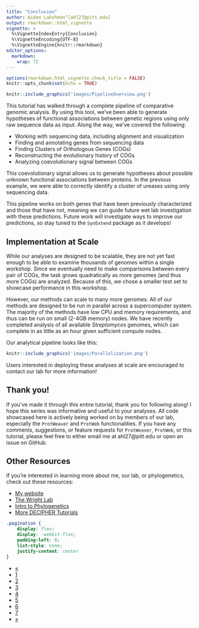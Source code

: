 ```yaml
---
title: "Conclusion"
author: Aidan Lakshman^[ahl27@pitt.edu]
output: rmarkdown::html_vignette
vignette: >
  %\VignetteIndexEntry{Conclusion}
  %\VignetteEncoding{UTF-8}
  %\VignetteEngine{knitr::rmarkdown}
editor_options: 
  markdown: 
    wrap: 72
---
```



```r
options(rmarkdown.html_vignette.check_title = FALSE)
knitr::opts_chunk$set(echo = TRUE)
```

```r
knitr::include_graphics('images/PipelineOverview.png')
```

This tutorial has walked through a complete pipeline of comparative genomic
analysis. By using this tool, we've been able to generate hypotheses of 
functional associations between genetic regions using only raw sequence data
as input. Along the way, we've covered the following:

- Working with sequencing data, including alignment and visualization
- Finding and annotating genes from sequencing data
- Finding Clusters of Orthologous Genes (COGs)
- Reconstructing the evolutionary history of COGs
- Analyzing coevolutionary signal between COGs

This coevolutionary signal allows us to generate hypotheses about possible unknown
functional associations between proteins. In the previous example, we were able
to correctly identify a cluster of ureases using only sequencing data.

This pipeline works on both genes that have been previously characterized and those that have not, meaning we can guide future wet lab investigation with these predictions. Future work will investigate ways to improve our predictions, so stay tuned to the `SynExtend` package as it develops!

## Implementation at Scale

While our analyses are designed to be scalable, they are not yet fast enough
to be able to examine thousands of genomes within a single workshop. Since we
eventually need to make comparisons between every pair of COGs, the task grows
quadratically as more genomes (and thus more COGs) are analyzed. Because of this,
we chose a smaller test set to showcase performance in this workshop.

However, our methods can scale to many more genomes. All of our methods are designed
to be run in parallel across a supercomputer system. The majority of the methods
have low CPU and memory requirements, and thus can be run on small (2-4GB memory)
nodes. We have recently completed analysis of all available *Streptomyces* genomes,
which can complete in as little as an hour given sufficient compute nodes.

Our analytical pipeline looks like this:

```r
knitr::include_graphics('images/Parallelization.png')
```

Users interested in deploying these analyses at scale are encouraged to contact
our lab for more information! 

## Thank you!

If you've made it through this entire tutorial, thank you for following along!
I hope this series was informative and useful to your analyses. All code showcased
here is actively being worked on by members of our lab, especially the `ProtWeaver`
and `ProtWeb` functionalities. If you have any comments, suggestions, or feature requests
for `ProtWeaver`, `ProtWeb`, or this tutorial, please feel free to either email me at 
ahl27@pitt.edu or open an issue on GitHub.

## Other Resources

If you're interested in learning more about me, our lab, or phylogenetics, check
out these resources:

- [My website](https://ahl27.com)
- [The Wright Lab](https://wrightlabscience.com)
- [Intro to Phylogenetics](https://www.ahl27.com/IntroPhylogenetics/)
- [More DECIPHER Tutorials](http://www2.decipher.codes/)


```css
.pagination {
    display: flex;
    display: -webkit-flex;
    padding-left: 0;
    list-style: none;
    justify-content: center
}
```

<div class="center">
  <ul class="pagination pagination-lg">
    <li class="page-item">
      <a class="page-link" href="https://www.ahl27.com/CompGenomicsBioc2022/articles/CoevolutionNetworks.html">&laquo;</a>
    </li>
    <li class="page-item">
      <a class="page-link" href="https://www.ahl27.com/CompGenomicsBioc2022/articles/Setup.html">1</a>
    </li>
    <li class="page-item">
      <a class="page-link" href="https://www.ahl27.com/CompGenomicsBioc2022/articles/LoadingGenomeData.html">2</a>
    </li>
    <li class="page-item">
      <a class="page-link" href="https://www.ahl27.com/CompGenomicsBioc2022/articles/GeneCallingAnnotation.html">3</a>
    </li>
    <li class="page-item">
      <a class="page-link" href="https://www.ahl27.com/CompGenomicsBioc2022/articles/FindingCOGs.html">4</a>
    </li>
    <li class="page-item">
      <a class="page-link" href="https://www.ahl27.com/CompGenomicsBioc2022/articles/ConstructingPhylogenies.html">5</a>
    </li>
    <li class="page-item">
      <a class="page-link" href="https://www.ahl27.com/CompGenomicsBioc2022/articles/CoevolutionNetworks.html">6</a>
    </li>
    <li class="page-item">
      <a class="page-link" href="https://www.ahl27.com/CompGenomicsBioc2022/articles/Conclusion.html">7</a>
    </li>
    <li class="page-item disabled">
      <a class="page-link" href="#">&raquo;</a>
    </li>
  </ul>
</div>